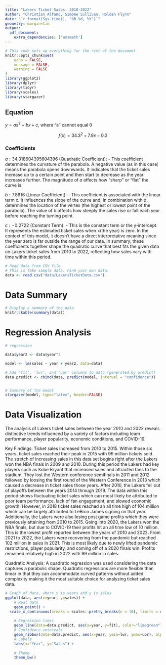 ```yaml
---
title: "Lakers Ticket Sales: 2010-2022"
author: "Christian Alfano, Simone Sullivan, Holden Flynn"
date: "`r format(Sys.time(), '%B %d, %Y')`"
geometry: margin=1in
output:
  pdf_document:
    extra_dependencies: ['amsmath']
---
```


```r
# This code sets up everything for the rest of the document
knitr::opts_chunk$set(
	echo = FALSE,
	message = FALSE,
	warning = FALSE
)
library(ggplot2)
library(dplyr)
library(tidyr)
library(scales)
library(stargazer)
```

## Equation

$y=ax^2 + bx + c$, where "a" cannot equal 0

$$
f(x) = 34.3^2 + 7.9x -0.3
$$

### Coefficients

$a: 34.318604395604396$ (Quadratic Coefficient): - This coefficient determines the curvature of the parabola. A negative value (as in this case) means the parabola opens downwards. It indicates that the ticket sales increase up to a certain point and then start to decrease as the year increases further. The magnitude of $a$ affects how "sharp" or "flat" the curve is.

$b: 7.8816$ (Linear Coefficient): - This coefficient is associated with the linear term x. It influences the slope of the curve and, in combination with $a$, determines the location of the vertex (the highest or lowest point of the parabola). The value of b affects how steeply the sales rise or fall each year before reaching the turning point.

$c:-0.2722$ (Constant Term): - This is the constant term or the y-intercept. It represents the estimated ticket sales when x(the year) is zero. In the context of this model, it doesn't have a direct interpretative meaning since the year zero is far outside the range of our data. In summary, these coefficients together shape the quadratic curve that best fits the given data on Lakers ticket sales from 2010 to 2022, reflecting how sales vary with time within this period.

```r
# Read data from CSV file
# This is fake sample data. Find your own data.
data <- read.csv("data/LakersTicketData.csv")
```

\newpage

# Data Summary

```r
# Display a summary of the data
knitr::kable(summary(data))
```

# Regression Analysis

```r
# regression

data$year2 <- data$year^2

model <- lm(sales ~ year + year2, data=data)

# Add 'fit', 'lwr', and 'upr' columns to data (generated by predict)
data.predict <- cbind(data, predict(model, interval = "confidence"))


# Summary of the model
stargazer(model, type="latex", header=FALSE)
```

\newpage

# Data Visualization

The analysis of Lakers ticket sales between the year 2010 and 2022 reveals distinctive trends influenced by a variety of factors including team performance, player popularity, economic conditions, and COVID-19.

Key Findings: Ticket sales increased from 2010 to 2015. Within those six years, ticket sales reached their peak in 2015 with 99 million tickets sold. The stretch of increasing sales in this data set begins right after the Lakers won the NBA finals in 2009 and 2010. During this period the Lakers had key players such as Kobe Bryant that increased sales and attracted fans to the stadium. They lost the Western conference semifinals in 2011 and 2012 followed by loosing the first round of the Western Conference in 2013 which caused a decrease in ticket sales those years. After 2010, the Lakers fell out of playoffs between the years 2014 through 2019. The data within this period shows fluctuating ticket sales which can most likely be attributed to poor team performance, lack of fan engagement, and slowed economic growth. However, in 2018 ticket sales reached an all time high of 104 million which can be largely attributed to LeBron James signing on that year. Additionally, the Lakers were also losing post game profits which they were previously attaining from 2010 to 2015. Going into 2020, the Lakers won the NBA finals, but due to COVID-19 their profits hit an all time low of 10 million. This is the lowest profit reported between the years of 2010 and 2022. From 2021 to 2022, the Lakers were recovering from the pandemic but reached 102 million in sales in 2021. This is most likely due to newly lifted pandemic restrictions, player popularity, and coming off of a 2020 finals win. Profits remained relatively high in 2022 with 99 million in sales.

Quadratic Analysis: A quadratic regression was used considering the data captures a parabolic shape. Quadratic regressions are more flexible than linear in that they can accommodate curved patterns without added complexity making it the most suitable choice for analyzing ticket sales data.

```r
# Graph of data, where x is years and y is sales
ggplot(data, aes(x=year, y=sales)) +
	# Real data
	geom_point() +
  scale_x_continuous(breaks = scales::pretty_breaks(n = 10), limits = c(min(data$year), max(data$year)))+
  
	# Regression lines
	geom_line(data=data.predict, aes(x=year, y=fit), color="limegreen") +
	# Confidence intervals
	geom_ribbon(data=data.predict, aes(x=year, ymin=lwr, ymax=upr), alpha=0.2, fill="limegreen") +
	# Labels
	labs(x="Year", y="Sales") +
  
	# Theme
	theme_bw()
```
